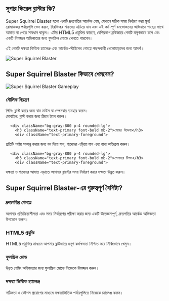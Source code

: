 ## সুপার স্কিরেল ব্লাস্টার কি?
<div className="flex flex-col md:flex-row items-center gap-8">
  <div className="w-full md:w-1/2 text-xl">
Super Squirrel Blaster হলো একটি দ্রুতগতির আর্কেড গেম, যেখানে সঠিক সময় নির্ধারণ করা মূল! রোমাঞ্চকর পর্যায়গুলি ভেদ করুন, বিরক্তিকর শত্রুদের এড়িয়ে যান এবং এই কর্ম-পূর্ণ বনভোজনের অভিযানে গাছের সাথে আঘাত না পেতে সাবধান থাকুন। এটির HTML5 প্রযুক্তির কারণে, বেশিরভাগ ব্রাউজারে গেমটি মসৃণভাবে চলে এবং একটি নিমজ্জন অভিজ্ঞতার জন্য ফুলস্ক্রিন মোডে খেলতে পারবেন।

এই গেমটি দক্ষতা ভিত্তিক চ্যালেঞ্জ এবং আর্কেড-স্টাইলের গেমপ্লে পছন্দকারী খেলোয়াড়দের জন্য আদর্শ।
</div>
  <div className="w-full md:w-1/2 flex justify-center items-center">
<img 
      src="https://public-image.fafafa.ai/games/2025-02-15/images/1739600368137-igd9xs.com/no-pain-no-gain---ragdoll-sandbox_16x9/20240823041948/no-pain-no-gain---ragdoll-sandbox_16x9-cover" 
      alt="Super Squirrel Blaster" 
      className="w-4/5 h-auto"
    />
</div>
</div>

## Super Squirrel Blaster কিভাবে খেলবেন?

<div className="flex flex-col md:flex-row items-center gap-8">
  <div className="w-full md:w-1/2">
<img 
      src="https://public-image.fafafa.ai/games/2025-02-15/images/1739600368137-igd9xs.com/no-pain-no-gain---ragdoll-sandbox_16x9/20240823041948/no-pain-no-gain---ragdoll-sandbox_16x9-cover" 
      alt="Super Squirrel Blaster Gameplay" 
      className="w-4/5 h-auto mx-auto"
    />
</div>
  <div className="w-full md:w-1/2">
    <div className="grid grid-cols-1 gap-4 mt-0">
      <div className="bg-gray-800 p-4 rounded-lg">
        <h3 className="text-primary font-bold mb-2">মৌলিক নিয়ন্ত্রণ</h3>
        <div className="text-primary-foreground">
পিসি: ব্লাস্ট করার জন্য বাম মাউস বা স্পেসবার ব্যবহার করুন।<br/>
মোবাইল: ব্লাস্ট করার জন্য স্ক্রিনে ট্যাপ করুন।
</div>
      </div>

      <div className="bg-gray-800 p-4 rounded-lg">
        <h3 className="text-primary font-bold mb-2">গেমের উদ্দেশ্য</h3>
        <div className="text-primary-foreground">
প্রতিটি পর্যায় সম্পন্ন করার জন্য বন দিয়ে যান, শত্রুদের এড়িয়ে যান এবং বাধা অতিক্রম করুন।
</div>
      </div>

      <div className="bg-gray-800 p-4 rounded-lg">
        <h3 className="text-primary font-bold mb-2">পেশাদার টিপস</h3>
        <div className="text-primary-foreground">
দক্ষতা ও শত্রুদের আঘাত এড়াতে আপনার ব্লাস্টের সময় নির্ধারণ করার দক্ষতা উন্নত করুন।
</div>
      </div>
    </div>
  </div>
</div>

## Super Squirrel Blaster-এর গুরুত্বপূর্ণ বৈশিষ্ট্য?

<div className="grid grid-cols-1 md:grid-cols-2 gap-4">
  <div className="bg-gray-800 p-4 rounded-lg">
    <h3 className="text-primary font-bold mb-2">দ্রুতগতির গেমপ্লে</h3>
    <div className="text-primary-foreground">
আপনার প্রতিক্রিয়াশীলতা এবং সময় নির্ধারণের পরীক্ষা করার জন্য একটি উত্তেজনাপূর্ণ, দ্রুতগতির আর্কেড অভিজ্ঞতা উপভোগ করুন।
</div>
  </div>

  <div className="bg-gray-800 p-4 rounded-lg">
    <h3 className="text-primary font-bold mb-2">HTML5 প্রযুক্তি</h3>
    <div className="text-primary-foreground">
HTML5 প্রযুক্তির মাধ্যমে আপনার ব্রাউজারে মসৃণ কর্মক্ষমতা নিশ্চিত করে নির্বিঘ্নভাবে খেলুন।
</div>
  </div>

  <div className="bg-gray-800 p-4 rounded-lg">
    <h3 className="text-primary font-bold mb-2">ফুলস্ক্রিন মোড</h3>
    <div className="text-primary-foreground">
উন্নত গেমিং অভিজ্ঞতার জন্য ফুলস্ক্রিন মোডে নিজেকে নিমজ্জন করুন।
</div>
  </div>

  <div className="bg-gray-800 p-4 rounded-lg">
    <h3 className="text-primary font-bold mb-2">দক্ষতা ভিত্তিক চ্যালেঞ্জ</h3>
    <div className="text-primary-foreground">
সঠিকতা ও কৌশল প্রয়োগের মাধ্যমে দক্ষতাভিত্তিক পর্যায়গুলিতে নিজেকে চ্যালেঞ্জ করুন।
</div>
  </div>
</div>